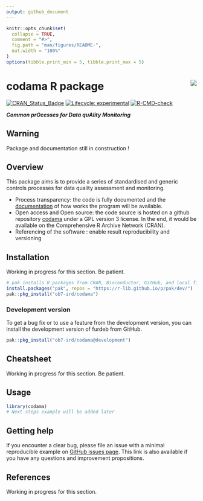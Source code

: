 ```yaml
---
output: github_document
---
```


<!-- README.md is generated from README.Rmd. Please edit that file and click on Knit button at the end. -->

```r
knitr::opts_chunk$set(
  collapse = TRUE,
  comment = "#>",
  fig.path = "man/figures/README-",
  out.width = "100%"
)
options(tibble.print_min = 5, tibble.print_max = 5)
```

# codama R package <a href='https://ob7-ird.github.io/codama/'><img src='man/figures/logo_codama.png' align="right" /></a>

<!-- badges: start -->
[![CRAN_Status_Badge](https://www.r-pkg.org/badges/version/codama)](https://cran.r-project.org/package=codama)
[![Lifecycle: experimental](https://img.shields.io/badge/lifecycle-experimental-orange.svg)](https://www.tidyverse.org/lifecycle/#experimental)
[![R-CMD-check](https://github.com/OB7-IRD/codama/workflows/R-CMD-check/badge.svg)](https://github.com/OB7-IRD/codama/actions)
<!-- badges: end -->

***Common prOcesses for Data quAlity Monitoring***

## Warning
Package and documentation still in construction !

## Overview

This package aims is to provide a series of standardised and generic controls processes for data quality assessment and monitoring.

* Process transparency: the code is fully documented and the [documentation](https://ob7-ird.github.io/codama/) of how works the program will be available.
* Open access and Open source: the code source is hosted on a github repository [codama](https://github.com/OB7-IRD/codama/) under a GPL version 3 license. In the end, it would be available on the Comprehensive R Archive Network (CRAN).
* Referencing of the software : enable result reproducibility and versioning 

## Installation

Working in progress for this section. Be patient.
```r
# pak installs R packages from CRAN, Bioconductor, GitHub, and local files and directories. Check https://pak.r-lib.org/ for more information.
install.packages("pak", repos = "https://r-lib.github.io/p/pak/dev/")
pak::pkg_install("ob7-ird/codama")
```

### Development version

To get a bug fix or to use a feature from the development version, you can install the development version of furdeb from GitHub.

```r
pak::pkg_install("ob7-ird/codama@development")
```

## Cheatsheet

Working in progress for this section. Be patient.

## Usage

```r
library(codama)
# Next steps example will be added later
```

## Getting help

If you encounter a clear bug, please file an issue with a minimal reproducible example on [GitHub issues page](https://github.com/OB7-IRD/codama/issues). This link is also available if you have any questions and improvement propositions.

## References

Working in progress for this section.
